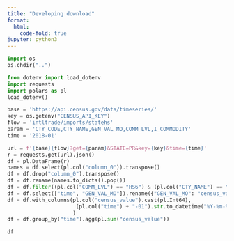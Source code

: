 ```yaml
---
title: "Developing download"
format:
  html:
    code-fold: true
jupyter: python3
---
```


```python
import os
os.chdir("..")
```

```python
from dotenv import load_dotenv
import requests
import polars as pl
load_dotenv()
```

```python
base = 'https://api.census.gov/data/timeseries/'
key = os.getenv("CENSUS_API_KEY")
flow = 'intltrade/imports/statehs'
param = 'CTY_CODE,CTY_NAME,GEN_VAL_MO,COMM_LVL,I_COMMODITY'
time = '2018-01' 
```

```python
url = f'{base}{flow}?get={param}&STATE=PR&key={key}&time={time}'
r = requests.get(url).json()
df = pl.DataFrame(r)
names = df.select(pl.col("column_0")).transpose()
df = df.drop("column_0").transpose()
df = df.rename(names.to_dicts().pop())
df = df.filter((pl.col("COMM_LVL") == "HS6") & (pl.col("CTY_NAME") == "TOTAL FOR ALL COUNTRIES"))
df = df.select(["time", "GEN_VAL_MO"]).rename({"GEN_VAL_MO": "census_value"})
df = df.with_columns(pl.col("census_value").cast(pl.Int64),
                      (pl.col("time") + "-01").str.to_datetime("%Y-%m-%d").alias("time")
                     )
df = df.group_by("time").agg(pl.sum("census_value"))

df
```
